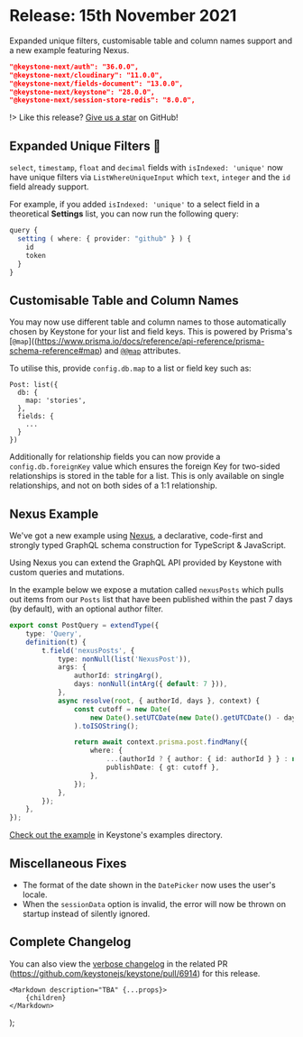 
# Release: 15th November 2021

Expanded unique filters, customisable table and column names support and a new example featuring Nexus. <Emoji symbol="🪢" alt="Rope" />

```json
"@keystone-next/auth": "36.0.0",
"@keystone-next/cloudinary": "11.0.0",
"@keystone-next/fields-document": "13.0.0",
"@keystone-next/keystone": "28.0.0",
"@keystone-next/session-store-redis": "8.0.0",
```

!> Like this release? [Give us a star](https://github.com/keystonejs/keystone) on GitHub!

## Expanded Unique Filters 🔎

`select`, `timestamp`, `float` and `decimal` fields with `isIndexed: 'unique'` now have unique filters via `ListWhereUniqueInput` which `text`, `integer` and the `id` field already support.

For example, if you added `isIndexed: 'unique'` to a select field in a theoretical **Settings** list, you can now run the following query:

```ts
query {
  setting ( where: { provider: "github" } ) {
	id
	token
  }
}
```

## Customisable Table and Column Names <Emoji symbol="📇" alt="Index cards" />

You may now use different table and column names to those automatically chosen by Keystone for your list and field keys. This is powered by Prisma's [`@map`]((https://www.prisma.io/docs/reference/api-reference/prisma-schema-reference#map) and [`@@map`](https://www.prisma.io/docs/reference/api-reference/prisma-schema-reference#map) attributes.

To utilise this, provide `config.db.map` to a list or field key such as:

```
Post: list({
  db: {
    map: 'stories',
  },
  fields: {
    ...
  }
})
```

Additionally for relationship fields you can now provide a `config.db.foreignKey` value which ensures the foreign Key for two-sided relationships is stored in the table for a list. This is only available on single relationships, and not on both sides of a 1:1 relationship.

## Nexus Example <Emoji symbol="🪢" alt="Rope" />

We've got a new example using [Nexus](https://nexusjs.org/), a declarative, code-first and strongly typed GraphQL schema construction for TypeScript & JavaScript.

Using Nexus you can extend the GraphQL API provided by Keystone with custom queries and mutations.

In the example below we expose a mutation called `nexusPosts` which pulls out items from our `Posts` list that have been published within the past 7 days (by default), with an optional author filter.

```ts
export const PostQuery = extendType({
	type: 'Query',
	definition(t) {
		t.field('nexusPosts', {
			type: nonNull(list('NexusPost')),
			args: {
				authorId: stringArg(),
				days: nonNull(intArg({ default: 7 })),
			},
			async resolve(root, { authorId, days }, context) {
				const cutoff = new Date(
					new Date().setUTCDate(new Date().getUTCDate() - days)
				).toISOString();

				return await context.prisma.post.findMany({
					where: {
						...(authorId ? { author: { id: authorId } } : null),
						publishDate: { gt: cutoff },
					},
				});
			},
		});
	},
});
```

[Check out the example](https://github.com/keystonejs/keystone/tree/main/examples/extend-graphql-schema-nexus) in Keystone's examples directory.

## Miscellaneous Fixes <Emoji symbol="⚙️" alt="Gear" />

-   The format of the date shown in the `DatePicker` now uses the user's locale.
-   When the `sessionData` option is invalid, the error will now be thrown on startup instead of silently ignored.

## Complete Changelog <Emoji symbol="📜" alt="Scroll" />

You can also view the [verbose changelog](https://github.com/keystonejs/keystone/pull/6914) in the related PR (https://github.com/keystonejs/keystone/pull/6914) for this release.

	<Markdown description="TBA" {...props}>
		{children}
	</Markdown>
);

